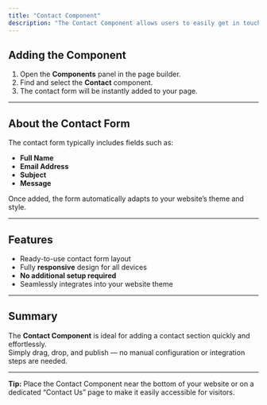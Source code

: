 ```yaml
---
title: "Contact Component"
description: "The Contact Component allows users to easily get in touch with you through a professional and responsive contact form. It provides a simple, ready-to-use layout — no additional setup or configuration is required."
---
```


## Adding the Component

1. Open the **Components** panel in the page builder.
2. Find and select the **Contact** component.
3. The contact form will be instantly added to your page.

---

## About the Contact Form

The contact form typically includes fields such as:

- **Full Name**
- **Email Address**
- **Subject**
- **Message**

Once added, the form automatically adapts to your website’s theme and style.

---

## Features

- Ready-to-use contact form layout
- Fully **responsive** design for all devices
- **No additional setup required**
- Seamlessly integrates into your website theme

---

## Summary

The **Contact Component** is ideal for adding a contact section quickly and effortlessly.  
Simply drag, drop, and publish — no manual configuration or integration steps are needed.

---

**Tip:** Place the Contact Component near the bottom of your website or on a dedicated “Contact Us” page to make it easily accessible for visitors.
